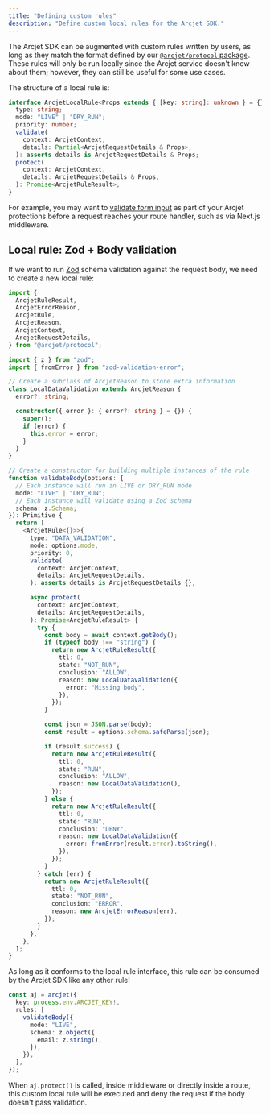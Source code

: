 ```yaml
---
title: "Defining custom rules"
description: "Define custom local rules for the Arcjet SDK."
---
```


The Arcjet SDK can be augmented with custom rules written by users, as long as
they match the format defined by our [`@arcjet/protocol` package](https://github.com/arcjet/arcjet-js/tree/main/protocol). These rules
will only be run locally since the Arcjet service doesn't know about them;
however, they can still be useful for some use cases.

The structure of a local rule is:

```ts
interface ArcjetLocalRule<Props extends { [key: string]: unknown } = {}> {
  type: string;
  mode: "LIVE" | "DRY_RUN";
  priority: number;
  validate(
    context: ArcjetContext,
    details: Partial<ArcjetRequestDetails & Props>,
  ): asserts details is ArcjetRequestDetails & Props;
  protect(
    context: ArcjetContext,
    details: ArcjetRequestDetails & Props,
  ): Promise<ArcjetRuleResult>;
}
```

For example, you may want to [validate form
input](https://blog.arcjet.com/next-js-security-checklist/#2-data-validation-and-sanitization)
as part of your Arcjet protections before a request reaches your route handler,
such as via Next.js middleware.

## Local rule: Zod + Body validation

If we want to run [Zod](https://zod.dev/) schema validation against the request body, we need to
create a new local rule:

```ts
import {
  ArcjetRuleResult,
  ArcjetErrorReason,
  ArcjetRule,
  ArcjetReason,
  ArcjetContext,
  ArcjetRequestDetails,
} from "@arcjet/protocol";

import { z } from "zod";
import { fromError } from "zod-validation-error";

// Create a subclass of ArcjetReason to store extra information
class LocalDataValidation extends ArcjetReason {
  error?: string;

  constructor({ error }: { error?: string } = {}) {
    super();
    if (error) {
      this.error = error;
    }
  }
}

// Create a constructor for building multiple instances of the rule
function validateBody(options: {
  // Each instance will run in LIVE or DRY_RUN mode
  mode: "LIVE" | "DRY_RUN";
  // Each instance will validate using a Zod schema
  schema: z.Schema;
}): Primitive {
  return [
    <ArcjetRule<{}>>{
      type: "DATA_VALIDATION",
      mode: options.mode,
      priority: 0,
      validate(
        context: ArcjetContext,
        details: ArcjetRequestDetails,
      ): asserts details is ArcjetRequestDetails {},

      async protect(
        context: ArcjetContext,
        details: ArcjetRequestDetails,
      ): Promise<ArcjetRuleResult> {
        try {
          const body = await context.getBody();
          if (typeof body !== "string") {
            return new ArcjetRuleResult({
              ttl: 0,
              state: "NOT_RUN",
              conclusion: "ALLOW",
              reason: new LocalDataValidation({
                error: "Missing body",
              }),
            });
          }

          const json = JSON.parse(body);
          const result = options.schema.safeParse(json);

          if (result.success) {
            return new ArcjetRuleResult({
              ttl: 0,
              state: "RUN",
              conclusion: "ALLOW",
              reason: new LocalDataValidation(),
            });
          } else {
            return new ArcjetRuleResult({
              ttl: 0,
              state: "RUN",
              conclusion: "DENY",
              reason: new LocalDataValidation({
                error: fromError(result.error).toString(),
              }),
            });
          }
        } catch (err) {
          return new ArcjetRuleResult({
            ttl: 0,
            state: "NOT_RUN",
            conclusion: "ERROR",
            reason: new ArcjetErrorReason(err),
          });
        }
      },
    },
  ];
}
```

As long as it conforms to the local rule interface, this rule can be consumed by
the Arcjet SDK like any other rule!

```ts
const aj = arcjet({
  key: process.env.ARCJET_KEY!,
  rules: [
    validateBody({
      mode: "LIVE",
      schema: z.object({
        email: z.string(),
      }),
    }),
  ],
});
```

When `aj.protect()` is called, inside middleware or directly inside a route,
this custom local rule will be executed and deny the request if the body doesn't
pass validation.
